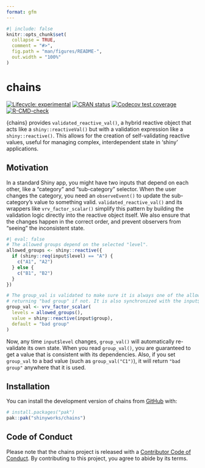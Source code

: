 ```yaml
---
format: gfm
---
```

<!-- README.md is generated from README.qmd. Please edit that file -->

```r
#| include: false
knitr::opts_chunk$set(
  collapse = TRUE,
  comment = "#>",
  fig.path = "man/figures/README-",
  out.width = "100%"
)
```

# chains

<!-- badges: start -->
[![Lifecycle: experimental](https://img.shields.io/badge/lifecycle-experimental-orange.svg)](https://lifecycle.r-lib.org/articles/stages.html#experimental)
[![CRAN status](https://www.r-pkg.org/badges/version/chains)](https://CRAN.R-project.org/package=chains)
[![Codecov test coverage](https://codecov.io/gh/shinyworks/chains/graph/badge.svg)](https://app.codecov.io/gh/shinyworks/chains)
[![R-CMD-check](https://github.com/shinyworks/chains/actions/workflows/R-CMD-check.yaml/badge.svg)](https://github.com/shinyworks/chains/actions/workflows/R-CMD-check.yaml)
<!-- badges: end -->

{chains} provides `validated_reactive_val()`, a hybrid reactive object that acts like a `shiny::reactiveVal()` but with a validation expression like a `shiny::reactive()`. This allows for the creation of self-validating reactive values, useful for managing complex, interdependent state in 'shiny' applications.

## Motivation

In a standard Shiny app, you might have two inputs that depend on each other, like a "category" and "sub-category" selector. When the user changes the category, you need an `observeEvent()` to update the sub-category's value to something valid. `validated_reactive_val()` and its wrappers like `vrv_factor_scalar()` simplify this pattern by building the validation logic directly into the reactive object itself. We also ensure that the changes happen in the correct order, and prevent observers from "seeing" the inconsistent state.

```r
#| eval: false
# The allowed groups depend on the selected "level".
allowed_groups <- shiny::reactive({
  if (shiny::req(input$level) == "A") {
    c("A1", "A2")
  } else {
    c("B1", "B2")
  }
})

# The group_val is validated to make sure it is always one of the allowed groups,
# returning "bad group" if not. It is also synchronized with the input$group.
group_val <- vrv_factor_scalar(
  levels = allowed_groups(),
  value = shiny::reactive(input$group),
  default = "bad group"
)
```

Now, any time `input$level` changes, `group_val()` will automatically re-validate its own state. When you read `group_val()`, you are guaranteed to get a value that is consistent with its dependencies. Also, if you set `group_val` to a bad value (such as `group_val("C1")`), it will return `"bad group"` anywhere that it is used.

## Installation

You can install the development version of chains from [GitHub](https://github.com/) with:

``` r
# install.packages("pak")
pak::pak("shinyworks/chains")
```

## Code of Conduct

Please note that the chains project is released with a [Contributor Code of Conduct](https://shinyworks.github.io/chains/CODE_OF_CONDUCT.html). By contributing to this project, you agree to abide by its terms.
